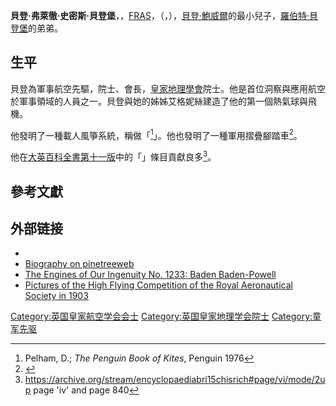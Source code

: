 {{Infobox military person
| name          = 貝登·貝登堡
| image         = Baden Baden-Powell.jpg
| image_size    = 200
| caption       =
| birth_date    = {{birth date|df=yes|1860|05|22}}
| death_date    = {{Death date and age|df=yes|1937|10|03|1860|05|22}}
| placeofburial_label = 
| placeofburial = 
| birth_place   = [[英國|英國]][[英格蘭|英格蘭]][[倫敦|倫敦]][[肯辛頓|肯辛頓]]
| death_place   =
| placeofburial_coordinates = <!-- {{coord|LAT|LONG|display=inline,title}} -->
| nickname      =
| allegiance    =
| branch        =
| serviceyears  =
| rank          =
| unit          =
| commands      =
| battles       =
| awards        =
| relations     =
| laterwork     =
}}

'''貝登·弗萊徹·史密斯·貝登堡'''，{{link-en|飛行中士|Flight Sergeant|FS}}，[[英國皇家天文學會|FRAS]]，{{link-en|英國皇家氣象學會|Royal Meteorological Society|FRMetS}}（{{lang-en|Baden Fletcher Smyth Baden-Powell}}，{{bd|1860年|5月22日|1937年|10月3日}}），[[貝登·鮑威爾|貝登·鮑威爾]]的最小兒子，[[羅伯特·貝登堡|羅伯特·貝登堡]]的弟弟。

==生平==
貝登為軍事航空先驅，{{link-en|英国皇家航空学会|Royal Aeronautical Society}}院士、會長，[[皇家地理學會|皇家地理學會]]院士。他是首位洞察與應用航空於軍事領域的人員之一。貝登與她的姊姊艾格妮絲建造了他的第一個熱氣球與飛機。

他發明了一種載人風箏系統，稱做「{{lang|en|Levitor}}<ref>Pelham, D.; ''The Penguin Book of Kites'', Penguin 1976</ref>」。他也發明了一種軍用摺疊腳踏車<ref>{{Cite web |url=http://www.ebay.co.uk/itm/1901-MILITARY-CYCLING-MAJOR-BADEN-POWELLS-COLLAPSIBLE-BICYCLE-/321445110312?pt=Antiquarian_Books_UK&hash=item4ad79f2228 |title=存档副本 |access-date=2015-04-24 |archive-date=2016-03-03 |archive-url=https://web.archive.org/web/20160303231816/http://www.ebay.co.uk/itm/1901-MILITARY-CYCLING-MAJOR-BADEN-POWELLS-COLLAPSIBLE-BICYCLE-/321445110312?pt=Antiquarian_Books_UK&hash=item4ad79f2228 |dead-url=no }}</ref>。

他在[[大英百科全書第十一版|大英百科全書第十一版]]中的「{{lang|en|kite-flying}}」條目貢獻良多<ref>https://archive.org/stream/encyclopaediabri15chisrich#page/vi/mode/2up page 'iv' and page 840</ref>。

==參考文獻==
{{reflist}}

==外部链接==
* {{Internet Archive author |sname=Baden Baden-Powell |sopt=t}}
*[https://web.archive.org/web/20081204063111/http://www.pinetreeweb.com/bp-brother-baden.htm Biography on pinetreeweb]
*[http://www.uh.edu/engines/epi1233.htm The Engines of Our Ingenuity  No. 1233: Baden Baden-Powell] {{Wayback|url=http://www.uh.edu/engines/epi1233.htm |date=20160328230423 }}
*[http://www.fang-den-wind.de/ras_comp.htm Pictures of the High Flying Competition of the Royal Aeronautical Society in 1903] {{Wayback|url=http://www.fang-den-wind.de/ras_comp.htm |date=20200221004106 }}

{{Authority control}}

{{DEFAULTSORT:Baden-Powell}}
[[Category:英国皇家航空学会会士|Category:英国皇家航空学会会士]]
[[Category:英国皇家地理学会院士|Category:英国皇家地理学会院士]]
[[Category:童军先驱|Category:童军先驱]]
